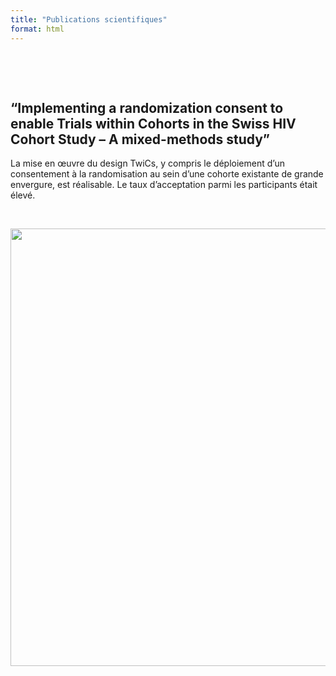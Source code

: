 ```yaml
---
title: "Publications scientifiques"
format: html
---
```

<p> </p>
<p> </p>

## "Implementing a randomization consent to enable Trials within Cohorts in the Swiss HIV Cohort Study – A mixed-methods study"

La mise en œuvre du design TwiCs, y compris le déploiement d’un consentement à la randomisation au sein d’une cohorte existante de grande envergure, est réalisable. Le taux d’acceptation parmi les participants était élevé.

<p> </p>

[![](images/zehnder.png){fig-align="center" width="700"}](https://doi.org/10.1016/j.jclinepi.2025.111973)